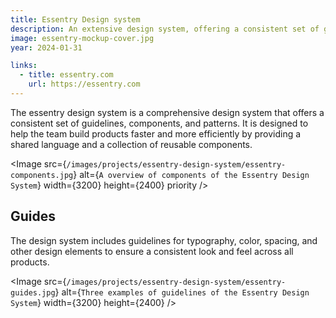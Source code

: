 ```yaml
---
title: Essentry Design system
description: An extensive design system, offering a consistent set of guidelines, components, and patterns.
image: essentry-mockup-cover.jpg
year: 2024-01-31

links: 
  - title: essentry.com
    url: https://essentry.com
---
```


The essentry design system is a comprehensive design system that offers a consistent set of guidelines, components, and patterns. It is designed to help the team build products faster and more efficiently by providing a shared language and a collection of reusable components.

<Image 
    src={`/images/projects/essentry-design-system/essentry-components.jpg`}
    alt={`A overview of components of the Essentry Design System`}
    width={3200}
    height={2400}
    priority
/>

## Guides

The design system includes guidelines for typography, color, spacing, and other design elements to ensure a consistent look and feel across all products.

<Image 
    src={`/images/projects/essentry-design-system/essentry-guides.jpg`}
    alt={`Three examples of guidelines of the Essentry Design System`}
    width={3200}
    height={2400}
/>